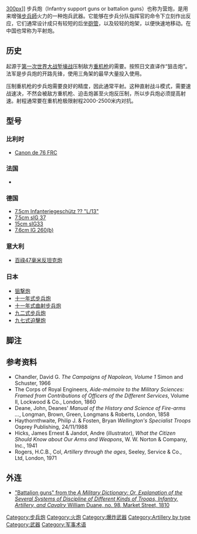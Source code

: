 [[file:Regimental_gun_76mm_1927_front.jpg|300px]]]]
步兵炮（Infantry support guns or battalion guns）也称为营炮，是用来增强[[步兵師|步兵師]]火力的一种炮兵武器。它能够在步兵分队指挥官的命令下立刻作出反应，它们通常设计成只有较短的后坐[[砲管|砲管]]，以及较轻的炮架，以便快速地移动。在中国也常称为平射炮。

==历史==
起源于[[第一次世界大战|第一次世界大战]][[堑壕战|堑壕战]]压制敌方[[重机枪|重机枪]]的需要。按照日文直译作“狙击炮”。法军是步兵炮的开路先锋，使用三角架的{{tsl|en|Canon d'Infanterie de 37 modèle 1916 TRP|37毫米1916年式TRP步兵炮}}最早大量投入使用。

压制重机枪的步兵炮需要良好的精度，因此通常平射。这种直射战斗模式，需要速战速决，不然会被敌方重机枪、迫击炮甚至火炮反压制，所以步兵炮必须提高射速。射程通常要在重机枪极限射程2000-2500米内对抗。
==型号==
===比利时===
*[[W:EN:Canon_de_76_FRC|Canon de 76 FRC]]

===法国===
*{{tsl|en|Canon d'Infanterie de 37 modèle 1916 TRP|37毫米1916年式TRP步兵炮}}

===德国===
*[[W:EN:7.5cm_leichte_Infantriegeschutz_18|7.5cm Infanteriegeschütz ?? "L/13"]]
*[[7.5厘米IG_37步兵炮|7.5cm sIG 37]]
*[[sIG_33步兵炮|15cm sIG33]]
*[[W:EN:Canon_de_76_FRC|7.6cm IG 260(b)]]

===意大利===
*[[百祿47毫米反坦克炮|百祿47毫米反坦克炮]]

===日本===
*[[狙撃炮|狙撃炮]]
*[[十一年式步兵炮|十一年式步兵炮]]
*[[十一年式曲射步兵炮|十一年式曲射步兵炮]]
*[[九二式步兵炮|九二式步兵炮]]
*[[九七式迫擊炮|九七式迫擊炮]]

== 脚注 ==
{{reflist}}

== 参考资料 ==
* Chandler, David G. ''The Campaigns of Napoleon, Volume 1'' Simon and Schuster, 1966
* The Corps of Royal Engineers, ''Aide-mémoire to the Military Sciences: Framed from Contributions of Officers of the Different Services'', Volume II, Lockwood & Co., London, 1860
* Deane, John, Deanes' ''Manual of the History and Science of Fire-arms ...'', Longman, Brown, Green, Longmans & Roberts, London, 1858
* Haythornthwaite, Philip J. & Fosten, Bryan ''Wellington's Specialist Troops'' Osprey Publishing, 24/11/1988
* Hicks, James Ernest & Jandot, Andre (illustrator), ''What the Citizen Should Know about Our Arms and Weapons'', W. W. Norton & Company, Inc., 1941
* Rogers, H.C.B., Col, ''Artillery through the ages'', Seeley, Service & Co., Ltd, London, 1971

== 外连 ==
* [http://books.google.com.au/books?id=BLxBAAAAIAAJ&pg=PA20&dq=%22battalion+guns%22&hl=en&sa=X&ei=4TjET8moLISWiQeZ8JCfCg&ved=0CD0Q6AEwAQ#v=onepage&q=%22battalion%20guns%22&f=false "Battalion guns" from the ''A Military Dictionary: Or, Explanation of the Several Systems of Discipline of Different Kinds of Troops, Infantry, Artillery, and Cavalry'' William Duane, no. 98, Market Street, 1810]


[[Category:步兵炮|Category:步兵炮]]
[[Category:火炮|Category:火炮]]
[[Category:爆炸武器|Category:爆炸武器]]
[[Category:Artillery_by_type|Category:Artillery by type]]



[[Category:武器|Category:武器]]
[[Category:军事术语|Category:军事术语]]